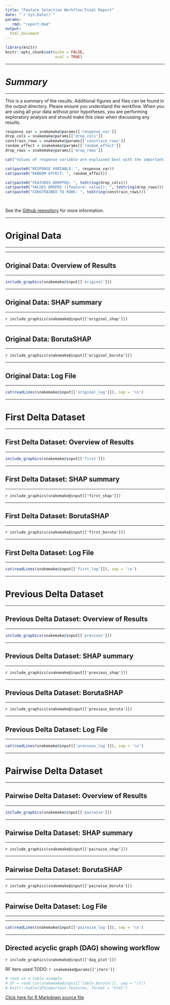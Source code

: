 ```yaml
---
title: "Feature Selection Workflow Final Report"
date: "`r Sys.Date()`"
params:
   rmd: "report.Rmd"
output:
  html_document
---
```


```r
library(knitr)
knitr::opts_chunk$set(echo = FALSE,
                      eval = TRUE)
```
***

# *Summary*

***

This is a summary of the results. Additional figures and files
can be found in the output directory. Please ensure you understand the workflow.
When you are using all your data without prior
hypotheses, you are performing exploratory analysis and should make this clear
when discussing any results.

```r
response_var = snakemake@params[['response_var']]
drop_cols = snakemake@params[['drop_cols']]
constrain_rows = snakemake@params[['constrain_rows']]
random_effect = snakemake@params[['random_effect']]
drop_rows = snakemake@params[['drop_rows']]

cat("Values of response variable are explained best with the important features")

cat(paste0("RESPONSE VARIABLE: ", response_var))
cat(paste0("RANDOM EFFECT: ", random_effect))

cat(paste0("FEATURES DROPPED: ", toString(drop_cols)))
cat(paste0("VALUES DROPED ({feature: value}): ", toString(drop_rows)))
cat(paste0("CONSTRAINED TO ROWS: ", toString(constrain_rows)))




```


See the [Github repository](https://github.com/JTFouquier/snakemake-MERF "Still a work in progress!! :) ") for more information.

***

# Original Data

***

***

## Original Data: Overview of Results

***

```r
include_graphics(snakemake@input[['original']])
```

***

## Original Data: SHAP summary

***

`r include_graphics(snakemake@input[['original_shap']])`

***

## Original Data: BorutaSHAP

***

`r include_graphics(snakemake@input[['original_boruta']])`

***

## Original Data: Log File

***


```r
cat(readLines(snakemake@input[['original_log']]), sep = '\n')
```


***

# First Delta Dataset

***

## First Delta Dataset: Overview of Results

***


```r
include_graphics(snakemake@input[['first']])
```

***

## First Delta Dataset: SHAP summary

***

`r include_graphics(snakemake@input[['first_shap']])`

***

## First Delta Dataset: BorutaSHAP

***

`r include_graphics(snakemake@input[['first_boruta']])`

***

## First Delta Dataset: Log File

***

```r
cat(readLines(snakemake@input[['first_log']]), sep = '\n')
```


***

# Previous Delta Dataset

***

## Previous Delta Dataset: Overview of Results

***


```r
include_graphics(snakemake@input[['previous']])
```

***

## Previous Delta Dataset: SHAP summary

***

`r include_graphics(snakemake@input[['previous_shap']])`

***

## Previous Delta Dataset: BorutaSHAP

***

`r include_graphics(snakemake@input[['previous_boruta']])`

***

## Previous Delta Dataset: Log File

***

```r
cat(readLines(snakemake@input[['previous_log']]), sep = '\n')
```

***

# Pairwise Delta Dataset

***

## Pairwise Delta Dataset: Overview of Results

***

```r
include_graphics(snakemake@input[['pairwise']])
```

***

## Pairwise Delta Dataset: SHAP summary

***

`r include_graphics(snakemake@input[['pairwise_shap']])`

***

## Pairwise Delta Dataset: BorutaSHAP

***

`r include_graphics(snakemake@input[['pairwise_boruta']])`

***

## Pairwise Delta Dataset: Log File

***

***

```r
cat(readLines(snakemake@input[['pairwise_log']]), sep = '\n')
```
***











## Directed acyclic graph (DAG) showing workflow
`r include_graphics(snakemake@input[['dag_plot']])`

RF iters used TODO:
`r snakemake@params[['iters']]`

```r
# read in a table example
# df = read.csv(snakemake@input[['table_boruta']], sep = "\t")
# knitr::kable(df$important.features, format = "html")
```

<a download="report.Rmd" href="`r base64enc::dataURI(file = params$rmd, mime='text/rmd', encoding='base64')`">Click here for R Markdown source file</a>

